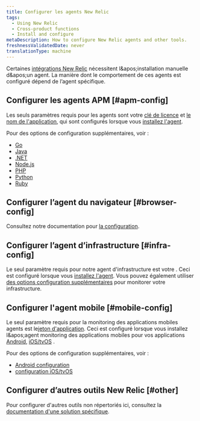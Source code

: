 ```yaml
---
title: Configurer les agents New Relic
tags:
  - Using New Relic
  - Cross-product functions
  - Install and configure
metaDescription: How to configure New Relic agents and other tools.
freshnessValidatedDate: never
translationType: machine
---
```


Certaines [intégrations New Relic](https://newrelic.com/instant-observability/) nécessitent l&amp;apos;installation manuelle d&amp;apos;un agent. La manière dont le comportement de ces agents est configuré dépend de l’agent spécifique.

## Configurer les agents APM [#apm-config]

Les seuls paramètres requis pour les agents <InlinePopover type="apm" />sont votre [clé de licence](/docs/apis/intro-apis/new-relic-api-keys/#ingest-license-key) et [le nom de l&apos;application](/docs/apm/new-relic-apm/installation-configuration/name-your-application), qui sont configurés lorsque vous [installez l&apos;agent](/docs/agents/manage-apm-agents/installation/install-agent).

Pour des options de configuration supplémentaires, voir :

* [Go](/docs/agents/go-agent/instrumentation/go-agent-configuration)
* [Java](/docs/agents/java-agent/configuration/java-agent-configuration-config-file)
* [.NET](/docs/agents/net-agent/installation-configuration/net-agent-configuration)
* [Node.js](/docs/agents/nodejs-agent/installation-configuration/nodejs-agent-configuration)
* [PHP](/docs/agents/php-agent/configuration/php-agent-configuration)
* [Python](/docs/agents/python-agent/installation-configuration/python-agent-configuration)
* [Ruby](/docs/agents/ruby-agent/installation-configuration/ruby-agent-configuration)

## Configurer l’agent du navigateur [#browser-config]

Consultez notre documentation pour [la configuration<InlinePopover type="browser" />](/docs/browser/new-relic-browser/configuration).

## Configurer l’agent d’infrastructure [#infra-config]

Le seul paramètre requis pour notre agent d&apos;infrastructure est votre <InlinePopover type="licenseKey" />. Ceci est configuré lorsque vous [installez l&apos;agent](/docs/agents/manage-apm-agents/installation/install-agent). Vous pouvez également utiliser [des options configuration supplémentaires](/docs/infrastructure/new-relic-infrastructure/configuration/configure-infrastructure-agent) pour monitorer votre infrastructure.

## Configurer l&apos;agent mobile [#mobile-config]

Le seul paramètre requis pour la monitoring des applications mobiles agents est le[jeton d&apos;application](/docs/mobile-monitoring/new-relic-mobile/maintenance/viewing-your-application-token). Ceci est configuré lorsque vous installez l&amp;apos;agent monitoring des applications mobiles pour vos applications [Android](/docs/mobile-monitoring/new-relic-mobile-android/get-started/introduction-new-relic-mobile-android), [iOS/tvOS](/docs/mobile-monitoring/new-relic-mobile-ios/get-started/introduction-new-relic-mobile-ios) .

Pour des options de configuration supplémentaires, voir :

* [Android configuration](/docs/mobile-monitoring/new-relic-mobile-android/api-guides/android-agent-configuration-feature-flags)
* [configuration iOS/tvOS](/docs/mobile-monitoring/new-relic-mobile-ios/api-guides/ios-agent-configuration-feature-flags)

## Configurer d’autres outils New Relic [#other]

Pour configurer d&apos;autres outils non répertoriés ici, consultez la [documentation d&apos;une solution spécifique](https://newrelic.com/instant-observability/).